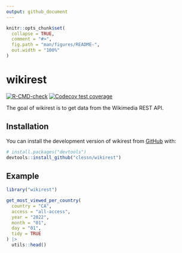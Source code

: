 ```yaml
---
output: github_document
---
```


<!-- README.md is generated from README.Rmd. Please edit that file -->

```r
knitr::opts_chunk$set(
  collapse = TRUE,
  comment = "#>",
  fig.path = "man/figures/README-",
  out.width = "100%"
)
```

# wikirest

<!-- badges: start -->
[![R-CMD-check](https://github.com/clessn/wikirest/actions/workflows/R-CMD-check.yaml/badge.svg)](https://github.com/clessn/wikirest/actions/workflows/R-CMD-check.yaml)
[![Codecov test coverage](https://codecov.io/gh/clessn/wikirest/branch/main/graph/badge.svg)](https://app.codecov.io/gh/clessn/wikirest?branch=main)
<!-- badges: end -->

The goal of wikirest is to get data from the Wikimedia REST API.

## Installation

You can install the development version of wikirest from [GitHub](https://github.com/) with:

``` r
# install.packages("devtools")
devtools::install_github("clessn/wikirest")
```

## Example

```r
library("wikirest")

get_most_viewed_per_country(
  country = "CA",
  access = "all-access",
  year = "2022",
  month = "01",
  day = "01",
  tidy = TRUE
) |>
  utils::head()
```
